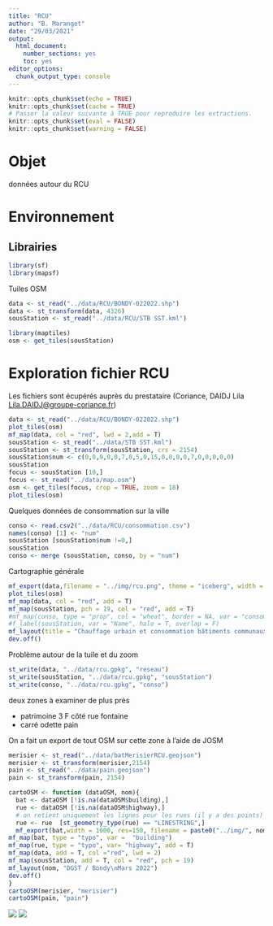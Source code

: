 ```yaml
---
title: "RCU"
author: "B. Maranget"
date: "29/03/2021"
output: 
  html_document: 
    number_sections: yes
    toc: yes
editor_options: 
  chunk_output_type: console
---
```



```r
knitr::opts_chunk$set(echo = TRUE)
knitr::opts_chunk$set(cache = TRUE)
# Passer la valeur suivante à TRUE pour reproduire les extractions.
knitr::opts_chunk$set(eval = FALSE)
knitr::opts_chunk$set(warning = FALSE)
```


# Objet

données autour du RCU

# Environnement


## Librairies


```r
library(sf)
library(mapsf)
```


Tuiles OSM

```r
data <- st_read("../data/RCU/BONDY-022022.shp")
data <- st_transform(data, 4326)
sousStation <- st_read("../data/RCU/STB SST.kml")

library(maptiles)
osm <- get_tiles(sousStation)
```





# Exploration fichier RCU

Les fichiers sont écupérés auprès du prestataire (Coriance, DAIDJ Lila <Lila.DAIDJ@groupe-coriance.fr>)


```r
data <- st_read("../data/RCU/BONDY-022022.shp")
plot_tiles(osm)
mf_map(data, col = "red", lwd = 2,add = T)
sousStation <- st_read("../data/STB SST.kml")
sousStation <- st_transform(sousStation, crs = 2154)
sousStation$num <- c(0,0,9,0,0,7,0,5,0,15,0,0,0,0,7,0,0,0,0,0)
sousStation
focus <- sousStation [10,]
focus <- st_read("../data/map.osm")
osm <- get_tiles(focus, crop = TRUE, zoom = 18)
plot_tiles(osm)
```



Quelques données de consommation sur la ville


```r
conso <- read.csv2("../data/RCU/consommation.csv")
names(conso) [1] <- "num"
sousStation [sousStation$num !=0,]
sousStation
conso <- merge (sousStation, conso, by = "num") 
```


Cartographie générale

```r
mf_export(data,filename = "../img/rcu.png", theme = "iceberg", width = 1000, height = 800, res = 200)
plot_tiles(osm)
mf_map(data, col = "red", add = T)
mf_map(sousStation, pch = 19, col = "red", add = T)
#mf_map(conso, type = "prop", col = "wheat", border = NA, var = "consommation", leg_title =   "consommation\nmars 2021\n(en MWh)", leg_pos = "right")
#f_label(sousStation, var = "Name", halo = T, overlap = F)
mf_layout(title = "Chauffage urbain et consommation bâtiments communaux", credits = "Coriance,\nDGST, Bondy, avril 2022")
dev.off()
```

Problème autour de la tuile et du zoom

```r
st_write(data, "../data/rcu.gpkg", "reseau")
st_write(sousStation, "../data/rcu.gpkg", "sousStation")
st_write(conso, "../data/rcu.gpkg", "conso")
```



deux zones à examiner de plus près

- patrimoine 3 F côté rue fontaine
- carré odette pain

On a fait un export de tout OSM sur cette zone à l'aide de JOSM

```r
merisier <- st_read("../data/batMerisierRCU.geojson")
merisier <- st_transform(merisier,2154)
pain <- st_read("../data/pain.geojson")
pain <- st_transform(pain, 2154)
```


```r
cartoOSM <- function (dataOSM, nom){
  bat <- dataOSM [!is.na(dataOSM$building),]
  rue <- dataOSM [!is.na(dataOSM$highway),]
  # on retient uniquement les lignes pour les rues (il y a des points)
  rue <- rue  [st_geometry_type(rue) == "LINESTRING",]
  mf_export(bat,width = 1000, res=150, filename = paste0("../img/", nom ,".png" ))
mf_map(bat, type = "typo", var =  "building")
mf_map(rue, type = "typo", var= "highway", add = T)
mf_map(data, add = T, col ="red", lwd = 2)
mf_map(sousStation, add = T, col = "red", pch = 19)
mf_layout(nom, "DGST / Bondy\nMars 2022")
dev.off()
}
cartoOSM(merisier, "merisier")
cartoOSM(pain, "pain")
```


![](../img/pain.png)
![](../img/merisier.png)

